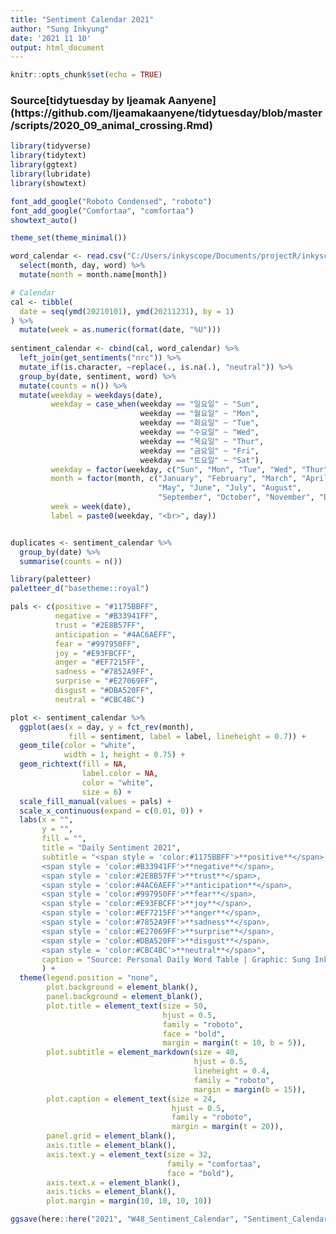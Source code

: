 ```yaml
---
title: "Sentiment Calendar 2021"
author: "Sung Inkyung"
date: '2021 11 10'
output: html_document
---
```


```r
knitr::opts_chunk$set(echo = TRUE)
```
### Source[tidytuesday by Ijeamak Aanyene] (https://github.com/Ijeamakaanyene/tidytuesday/blob/master/scripts/2020_09_animal_crossing.Rmd)
```r
library(tidyverse)
library(tidytext)
library(ggtext)
library(lubridate)
library(showtext)

font_add_google("Roboto Condensed", "roboto")
font_add_google("Comfortaa", "comfortaa")
showtext_auto()

theme_set(theme_minimal())
```


```r
word_calendar <- read.csv("C:/Users/inkyscope/Documents/projectR/inkyscroll/data/wordcalendar_2021.csv") %>% 
  select(month, day, word) %>% 
  mutate(month = month.name[month])
```


```r
# Calendar
cal <- tibble(
  date = seq(ymd(20210101), ymd(20211231), by = 1)
) %>% 
  mutate(week = as.numeric(format(date, "%U"))) 
  
sentiment_calendar <- cbind(cal, word_calendar) %>% 
  left_join(get_sentiments("nrc")) %>%
  mutate_if(is.character, ~replace(., is.na(.), "neutral")) %>% 
  group_by(date, sentiment, word) %>% 
  mutate(counts = n()) %>% 
  mutate(weekday = weekdays(date),
         weekday = case_when(weekday == "일요일" ~ "Sun",
                             weekday == "월요일" ~ "Mon",
                             weekday == "화요일" ~ "Tue",
                             weekday == "수요일" ~ "Wed",
                             weekday == "목요일" ~ "Thur",
                             weekday == "금요일" ~ "Fri",
                             weekday == "토요일" ~ "Sat"),
         weekday = factor(weekday, c("Sun", "Mon", "Tue", "Wed", "Thur", "Fri", "Sat")),
         month = factor(month, c("January", "February", "March", "April",
                                 "May", "June", "July", "August",
                                 "September", "October", "November", "December")),
         week = week(date),
         label = paste0(weekday, "<br>", day))


duplicates <- sentiment_calendar %>% 
  group_by(date) %>% 
  summarise(counts = n())

```

```r
library(paletteer)
paletteer_d("basetheme::royal")
```

```r
pals <- c(positive = "#1175BBFF",
          negative = "#B33941FF",
          trust = "#2E8B57FF", 
          anticipation = "#4AC6AEFF",
          fear = "#997950FF",
          joy = "#E93FBCFF",
          anger = "#EF7215FF",
          sadness = "#7852A9FF",
          surprise = "#E27069FF",
          disgust = "#DBA520FF",
          neutral = "#CBC4BC")

plot <- sentiment_calendar %>% 
  ggplot(aes(x = day, y = fct_rev(month),
             fill = sentiment, label = label, lineheight = 0.7)) +
  geom_tile(color = "white", 
            width = 1, height = 0.75) +
  geom_richtext(fill = NA,
                label.color = NA,
                color = "white",
                size = 6) +
  scale_fill_manual(values = pals) +
  scale_x_continuous(expand = c(0.01, 0)) +
  labs(x = "",
       y = "",
       fill = "",
       title = "Daily Sentiment 2021",
       subtitle = "<span style = 'color:#1175BBFF'>**positive**</span>,
       <span style = 'color:#B33941FF'>**negative**</span>,
       <span style = 'color:#2E8B57FF'>**trust**</span>,
       <span style = 'color:#4AC6AEFF'>**anticipation**</span>,
       <span style = 'color:#997950FF'>**fear**</span>,
       <span style = 'color:#E93FBCFF'>**joy**</span>,
       <span style = 'color:#EF7215FF'>**anger**</span>,
       <span style = 'color:#7852A9FF'>**sadness**</span>,
       <span style = 'color:#E27069FF'>**surprise**</span>,
       <span style = 'color:#DBA520FF'>**disgust**</span>,
       <span style = 'color:#CBC4BC'>**neutral**</span>",
       caption = "Source: Personal Daily Word Table | Graphic: Sung Inkyung"
       ) +
  theme(legend.position = "none",
        plot.background = element_blank(),
        panel.background = element_blank(),
        plot.title = element_text(size = 50, 
                                  hjust = 0.5,
                                  family = "roboto",
                                  face = "bold",
                                  margin = margin(t = 10, b = 5)),
        plot.subtitle = element_markdown(size = 40,
                                         hjust = 0.5,
                                         lineheight = 0.4,
                                         family = "roboto",
                                         margin = margin(b = 15)),
        plot.caption = element_text(size = 24,
                                    hjust = 0.5,
                                    family = "roboto",
                                    margin = margin(t = 20)),
        panel.grid = element_blank(),
        axis.title = element_blank(),
        axis.text.y = element_text(size = 32, 
                                   family = "comfortaa",
                                   face = "bold"),
        axis.text.x = element_blank(),
        axis.ticks = element_blank(),
        plot.margin = margin(10, 10, 10, 10))

ggsave(here::here("2021", "W48_Sentiment_Calendar", "Sentiment_Calendar.png"), width = 20, height = 18, units = "cm")

```


